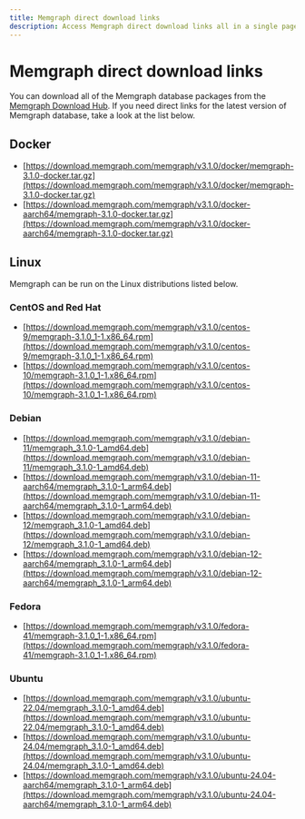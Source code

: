 ```yaml
---
title: Memgraph direct download links
description: Access Memgraph direct download links all in a single page. Our documentation is committed to ensuring a smooth developer experience. 
---
```



# Memgraph direct download links

You can download all of the Memgraph database packages from the [Memgraph
Download Hub](https://memgraph.com/download/). If you need direct links for the
latest version of Memgraph database, take a look at the list below.

## Docker
- [https://download.memgraph.com/memgraph/v3.1.0/docker/memgraph-3.1.0-docker.tar.gz](https://download.memgraph.com/memgraph/v3.1.0/docker/memgraph-3.1.0-docker.tar.gz)
- [https://download.memgraph.com/memgraph/v3.1.0/docker-aarch64/memgraph-3.1.0-docker.tar.gz](https://download.memgraph.com/memgraph/v3.1.0/docker-aarch64/memgraph-3.1.0-docker.tar.gz)

## Linux

Memgraph can be run on the Linux distributions listed below.

### CentOS and Red Hat
- [https://download.memgraph.com/memgraph/v3.1.0/centos-9/memgraph-3.1.0_1-1.x86_64.rpm](https://download.memgraph.com/memgraph/v3.1.0/centos-9/memgraph-3.1.0_1-1.x86_64.rpm)
- [https://download.memgraph.com/memgraph/v3.1.0/centos-10/memgraph-3.1.0_1-1.x86_64.rpm](https://download.memgraph.com/memgraph/v3.1.0/centos-10/memgraph-3.1.0_1-1.x86_64.rpm)

### Debian
- [https://download.memgraph.com/memgraph/v3.1.0/debian-11/memgraph_3.1.0-1_amd64.deb](https://download.memgraph.com/memgraph/v3.1.0/debian-11/memgraph_3.1.0-1_amd64.deb)
- [https://download.memgraph.com/memgraph/v3.1.0/debian-11-aarch64/memgraph_3.1.0-1_arm64.deb](https://download.memgraph.com/memgraph/v3.1.0/debian-11-aarch64/memgraph_3.1.0-1_arm64.deb)
- [https://download.memgraph.com/memgraph/v3.1.0/debian-12/memgraph_3.1.0-1_amd64.deb](https://download.memgraph.com/memgraph/v3.1.0/debian-12/memgraph_3.1.0-1_amd64.deb)
- [https://download.memgraph.com/memgraph/v3.1.0/debian-12-aarch64/memgraph_3.1.0-1_arm64.deb](https://download.memgraph.com/memgraph/v3.1.0/debian-12-aarch64/memgraph_3.1.0-1_arm64.deb)

### Fedora
- [https://download.memgraph.com/memgraph/v3.1.0/fedora-41/memgraph-3.1.0_1-1.x86_64.rpm](https://download.memgraph.com/memgraph/v3.1.0/fedora-41/memgraph-3.1.0_1-1.x86_64.rpm)

### Ubuntu
- [https://download.memgraph.com/memgraph/v3.1.0/ubuntu-22.04/memgraph_3.1.0-1_amd64.deb](https://download.memgraph.com/memgraph/v3.1.0/ubuntu-22.04/memgraph_3.1.0-1_amd64.deb)
- [https://download.memgraph.com/memgraph/v3.1.0/ubuntu-24.04/memgraph_3.1.0-1_amd64.deb](https://download.memgraph.com/memgraph/v3.1.0/ubuntu-24.04/memgraph_3.1.0-1_amd64.deb)
- [https://download.memgraph.com/memgraph/v3.1.0/ubuntu-24.04-aarch64/memgraph_3.1.0-1_arm64.deb](https://download.memgraph.com/memgraph/v3.1.0/ubuntu-24.04-aarch64/memgraph_3.1.0-1_arm64.deb)
